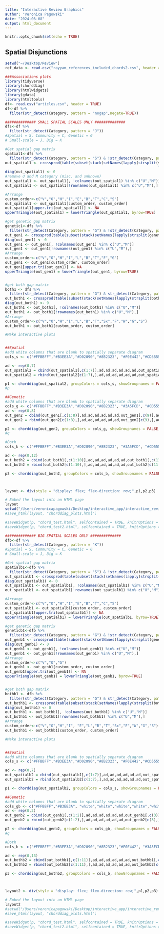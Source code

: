 ```yaml
---
title: "Interactive Review Graphics"
author: "Veronica Pagowski"
date: "2024-03-08"
output: html_document
---
```


```r
knitr::opts_chunk$set(echo = TRUE)
```

## Spatial Disjunctions

```r
setwd("~/Desktop/Review")
ref_data <- read.csv("rayyan_references_included_chords2.csv", header = TRUE)

###Associations plots
library(tidyverse)
library(chorddiag)
library(htmlwidgets)
library(gdata)
library(htmltools)
df<- read.csv("articles.csv", header = TRUE)
df<-df %>% 
  filter(str_detect(Category, pattern = "nogap",negate=TRUE))

############## SMALL SPATIAL SCALES ONLY ##############
dfs<-df %>% 
  filter(str_detect(Category, pattern = "J"))
#Spatial = S, Community = C, Genetic = G
# Small-scale = J, Big = K

#Get spatial gap matrix
spatial1<-dfs %>% 
  filter(str_detect(Category, pattern = "S") & !str_detect(Category, pattern = "G"))
out_spatial1 <- crossprod(table(subset(stack(setNames(lapply(strsplit(spatial1$Category, 
                                                                      "[][]|,\\s*"), trimws), spatial1$Id))[2:1], nzchar(values))))
diag(out_spatial1) <- 0
#remove U and M category (misc. and unknown)
out_spatial1 <- out_spatial1[, !colnames(out_spatial1) %in% c("U","M")] 
out_spatial1 <- out_spatial1[!rownames(out_spatial1) %in% c("U","M"),]

#Arrange 
custom_order<-c("V","O","H","I","E","B","T","C","S")
out_spatial1 <- out_spatial1[custom_order, custom_order]
out_spatial1[upper.tri(out_spatial1)] <- NA
upperTriangle(out_spatial1) = lowerTriangle(out_spatial1, byrow=TRUE)

#get genetic gap matrix
genetic1<-dfs %>% 
  filter(str_detect(Category, pattern = "G") & !str_detect(Category, pattern = "S"))
out_gen1 <- crossprod(table(subset(stack(setNames(lapply(strsplit(genetic1$Category,  "[][]|,\\s*"), trimws), genetic1$Id))[2:1], nzchar(values))))
diag(out_gen1) <- 0
out_gen1 <- out_gen1[, !colnames(out_gen1) %in% c("U","M")] 
out_gen1 <- out_gen1[!rownames(out_gen1) %in% c("U","M"),]
#Arrange 
custom_order<-c("V","O","H","I","L","B","T","F","G")
out_gen1 <- out_gen1[custom_order, custom_order]
out_gen1[upper.tri(out_gen1)] <- NA
upperTriangle(out_gen1) = lowerTriangle(out_gen1, byrow=TRUE)


#get both gap matrix
both1 <- dfs %>%
  filter(str_detect(Category, pattern = "G") & str_detect(Category, pattern = "S"))
out_both1 <- crossprod(table(subset(stack(setNames(lapply(strsplit(both1$Category, "[][]|,\\s*"), trimws), both1$Id))[2:1], nzchar(values))))
diag(out_both1) <- 0
out_both1 <- out_both1[, !colnames(out_both1) %in% c("U","M")] 
out_both1 <- out_both1[!rownames(out_both1) %in% c("U","M"),]
#Arrange 
custom_order<-c("V","O","H","I","L","B","T","Sx","F","W","G","S")
out_both1 <- out_both1[custom_order, custom_order]

#Make interactive plots


##Spatial
#add white columns that are blank to spatially separate diagram
cols_s <- c("#FFBBFF","#B3EE3A","#D02090","#8B2323", "#F0E442","#CD5555", "#009E73","white","white","white","white","white","white","#8B008B","#404040","white","white","white","white","white","white")

ad <- rep(0,7)
out_spatial2 = cbind(out_spatial1[,c(1:7)],ad,ad,ad,ad,ad,ad,out_spatial1[,c(8:9)],ad,ad,ad,ad,ad,ad)
out_spatial2 = rbind(out_spatial2[c(1:7),],ad,ad,ad,ad,ad,ad,out_spatial2[c(8:9),],ad,ad,ad,ad,ad,ad)

p1 <- chorddiag(out_spatial2, groupColors = cols_s, showGroupnames = FALSE,groupPadding = 2,showTooltips = FALSE,tickInterval=10,ticklabelFontsize=0)
#p

##Genetic
#add white columns that are blank to spatially separate diagram
cols_g <- c("#FFBBFF","#B3EE3A","#D02090","#8B2323", "#3A5FCD", "#CD5555","#009E73","#6EE2FF", "white","white","white","white","white","white","#00008B","white","white","white","white","white","white")
ad <- rep(0,8)
out_gen2 = cbind(out_gen1[,c(1:8)],ad,ad,ad,ad,ad,ad,out_gen1[,c(9)],ad,ad,ad,ad,ad,ad)
out_gen2 = rbind(out_gen2[c(1:8),],ad,ad,ad,ad,ad,ad,out_gen2[c(9),],ad,ad,ad,ad,ad,ad)

p2 <- chorddiag(out_gen2, groupColors = cols_g, showGroupnames = FALSE,groupPadding = 2,showTooltips = FALSE,tickInterval=10,ticklabelFontsize=0)
#q

#Both
cols_b <- c("#FFBBFF","#B3EE3A","#D02090","#8B2323", "#3A5FCD", "#CD5555","#009E73","#FFA07A","#6EE2FF","#FF7F24", "white","white","white","white","white","white","#00008B","#404040","white","white","white","white","white","white")

ad <- rep(0,12)
out_both2 = cbind(out_both1[,c(1:10)],ad,ad,ad,ad,ad,ad,out_both1[,c(11:12)],ad,ad,ad,ad,ad,ad)
out_both2 = rbind(out_both2[c(1:10),],ad,ad,ad,ad,ad,ad,out_both2[c(11:12),],ad,ad,ad,ad,ad,ad)

p3 <- chorddiag(out_both2, groupColors = cols_b, showGroupnames = FALSE,groupPadding = 2,showTooltips = FALSE,tickInterval=10,ticklabelFontsize=0)



layout <- div(style = "display: flex; flex-direction: row;",p1,p2,p3)

# Embed the layout into an HTML page
layout
setwd("/Users/veronicapagowski/Desktop/interactive_app/interactive_review")
#save_html(layout, "chorddiag_plots.html")

#saveWidget(p, "chord_test.html", selfcontained = TRUE, knitrOptions = list())
#saveWidget(p, "chord_test2.html", selfcontained = TRUE, knitrOptions = list())

```

```r

############## BIG SPATIAL SCALES ONLY ##############
dfb<-df %>% 
  filter(str_detect(Category, pattern = "K"))
#Spatial = S, Community = C, Genetic = G
# Small-scale = J, Big = K

#Get spatial gap matrix
spatialb1<-dfb %>% 
  filter(str_detect(Category, pattern = "S") & !str_detect(Category, pattern = "G"))
out_spatialb1 <- crossprod(table(subset(stack(setNames(lapply(strsplit(spatialb1$Category, "[][]|,\\s*"), trimws), spatialb1$Id))[2:1], nzchar(values))))
diag(out_spatialb1) <- 0
out_spatialb1 <- out_spatialb1[, !colnames(out_spatialb1) %in% c("U","M")] 
out_spatialb1 <- out_spatialb1[!rownames(out_spatialb1) %in% c("U","M"),]

#Arrange 
custom_order<-c("V","O","H","I","E","B","T","C","S")
out_spatialb1 <- out_spatialb1[custom_order, custom_order]
out_spatialb1[upper.tri(out_spatialb1)] <- NA
upperTriangle(out_spatialb1) = lowerTriangle(out_spatialb1, byrow=TRUE)

#get genetic gap matrix
geneticb1<-dfb %>% 
  filter(str_detect(Category, pattern = "G") & !str_detect(Category, pattern = "S"))
out_genb1 <- crossprod(table(subset(stack(setNames(lapply(strsplit(geneticb1$Category,  "[][]|,\\s*"), trimws), geneticb1$Id))[2:1], nzchar(values))))
diag(out_genb1) <- 0
out_genb1 <- out_genb1[, !colnames(out_genb1) %in% c("U","M")] 
out_genb1 <- out_genb1[!rownames(out_genb1) %in% c("U","M"),]
#Arrange 
custom_order<-c("V","O","G")
out_genb1 <- out_genb1[custom_order, custom_order]
out_genb1[upper.tri(out_genb1)] <- NA
upperTriangle(out_genb1) = lowerTriangle(out_genb1, byrow=TRUE)


#get both gap matrix
bothb1 <- dfb %>%
  filter(str_detect(Category, pattern = "G") & str_detect(Category, pattern = "S"))
out_bothb1 <- crossprod(table(subset(stack(setNames(lapply(strsplit(bothb1$Category, "[][]|,\\s*"), trimws), bothb1$Id))[2:1], nzchar(values))))
diag(out_bothb1) <- 0
out_bothb1 <- out_bothb1[, !colnames(out_bothb1) %in% c("U","M")] 
out_bothb1 <- out_bothb1[!rownames(out_bothb1) %in% c("U","M"),]
#Arrange 
custom_order<-c("V","O","H","I", "E","L","B","T","Sx","F","W","G","S")
out_bothb1 <- out_bothb1[custom_order, custom_order]

#Make interactive plots


##Spatial
#add white columns that are blank to spatially separate diagram
cols_s <- c("#FFBBFF","#B3EE3A","#D02090","#8B2323", "#F0E442","#CD5555", "#009E73","white","white","white","white","white","white","#8B008B","#404040","white","white","white","white","white","white")

ad <- rep(0,7)
out_spatialb2 = cbind(out_spatialb1[,c(1:7)],ad,ad,ad,ad,ad,ad,out_spatialb1[,c(8:9)],ad,ad,ad,ad,ad,ad)
out_spatialb2 = rbind(out_spatialb2[c(1:7),],ad,ad,ad,ad,ad,ad,out_spatialb2[c(8:9),],ad,ad,ad,ad,ad,ad)

p1 <- chorddiag(out_spatialb2, groupColors = cols_s, showGroupnames = FALSE,groupPadding = 2,showTooltips = FALSE,tickInterval=10,ticklabelFontsize=0)

##Genetic
#add white columns that are blank to spatially separate diagram
cols_gb <- c("#FFBBFF","#B3EE3A", "white","white","white","white","white","white","#00008B","white","white","white","white","white","white")
ad <- rep(0,2)
out_genb2 = cbind(out_genb1[,c(1:2)],ad,ad,ad,ad,ad,ad,out_genb1[,c(3)],ad,ad,ad,ad,ad,ad)
out_genb2 = rbind(out_genb2[c(1:2),],ad,ad,ad,ad,ad,ad,out_genb2[c(3),],ad,ad,ad,ad,ad,ad)

p2 <- chorddiag(out_genb2, groupColors = cols_gb, showGroupnames = FALSE,groupPadding = 2,showTooltips = FALSE,tickInterval=10,ticklabelFontsize=0)
#q

#Both
cols_b <- c("#FFBBFF","#B3EE3A","#D02090","#8B2323","#F0E442", "#3A5FCD", "#CD5555","#009E73","#FFA07A","#6EE2FF","#FF7F24", "white","white","white","white","white","white","#00008B","#404040","white","white","white","white","white","white")

ad <- rep(0,13)
out_bothb2 = cbind(out_bothb1[,c(1:11)],ad,ad,ad,ad,ad,ad,out_bothb1[,c(12:13)],ad,ad,ad,ad,ad,ad)
out_bothb2 = rbind(out_bothb2[c(1:11),],ad,ad,ad,ad,ad,ad,out_bothb2[c(12:13),],ad,ad,ad,ad,ad,ad)

p3 <- chorddiag(out_bothb2, groupColors = cols_b, showGroupnames = FALSE,groupPadding = 2,showTooltips = FALSE,tickInterval=10,ticklabelFontsize=0)



layout2 <- div(style = "display: flex; flex-direction: row;",p1,p2,p3)

# Embed the layout into an HTML page
layout2
#setwd("/Users/veronicapagowski/Desktop/interactive_app/interactive_review")
#save_html(layout, "chorddiag_plots.html")

#saveWidget(p, "chord_test.html", selfcontained = TRUE, knitrOptions = list())
#saveWidget(p, "chord_test2.html", selfcontained = TRUE, knitrOptions = list())

```